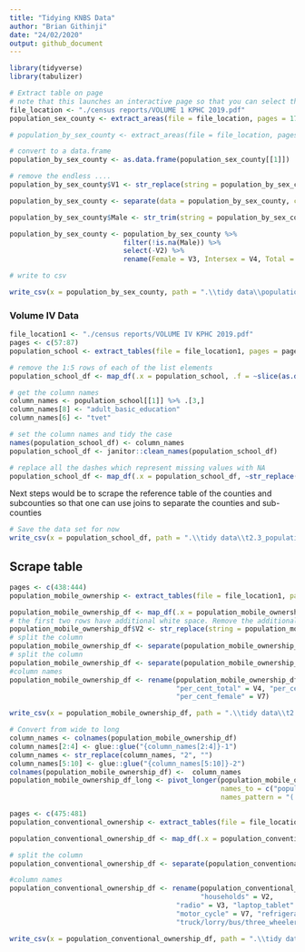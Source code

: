 ```yaml
---
title: "Tidying KNBS Data"
author: "Brian Githinji"
date: "24/02/2020"
output: github_document
---
```




```r
library(tidyverse)
library(tabulizer)
```

```r
# Extract table on page
# note that this launches an interactive page so that you can select the area of the table to be scrapped.
file_location <- "./census reports/VOLUME 1 KPHC 2019.pdf"
population_sex_county <- extract_areas(file = file_location, pages = 17, guess = FALSE)

# population_by_sex_county <- extract_areas(file = file_location, pages = 17, guess = FALSE)
```

```r
# convert to a data.frame
population_by_sex_county <- as.data.frame(population_sex_county[[1]])

# remove the endless ....
population_by_sex_county$V1 <- str_replace(string = population_by_sex_county$V1, pattern = "\\.{2,}", replacement = ";")

population_by_sex_county <- separate(data = population_by_sex_county, col = V1, into = c("County","Male"), sep = ";")

population_by_sex_county$Male <- str_trim(string = population_by_sex_county$Male, side = "both")

population_by_sex_county <- population_by_sex_county %>% 
                            filter(!is.na(Male)) %>% 
                            select(-V2) %>% 
                            rename(Female = V3, Intersex = V4, Total = V5)

```


```r
# write to csv

write_csv(x = population_by_sex_county, path = ".\\tidy data\\population_by_sex_county.csv")
```

### Volume IV Data

```r
file_location1 <- "./census reports/VOLUME IV KPHC 2019.pdf"
pages <- c(57:87)
population_school <- extract_tables(file = file_location1, pages = pages)
```

```r
# remove the 1:5 rows of each of the list elements
population_school_df <- map_df(.x = population_school, .f = ~slice(as.data.frame(.x, stringsAsFactors = F), -c(1:5)))

# get the column names
column_names <- population_school[[1]] %>% .[3,]
column_names[8] <- "adult_basic_education"
column_names[6] <- "tvet"

# set the column names and tidy the case
names(population_school_df) <- column_names
population_school_df <- janitor::clean_names(population_school_df)

# replace all the dashes which represent missing values with NA
population_school_df <- map_df(.x = population_school_df, ~str_replace(string = ., pattern = "-", NA_character_)) 
```

Next steps would be to scrape the reference table of the counties and subcounties so that one can use joins to separate the counties and sub-counties

```r
# Save the data set for now
write_csv(x = population_school_df, path = ".\\tidy data\\t2.3_population_currently_attending_school.csv")
```

## Scrape table 

```r
pages <- c(438:444)
population_mobile_ownership <- extract_tables(file = file_location1, pages = pages)
```

```r
population_mobile_ownership_df <- map_df(.x = population_mobile_ownership, .f = ~slice(as.data.frame(.x, stringsAsFactors = F), -c(1,2)))
# the first two rows have additional white space. Remove the additional white space
population_mobile_ownership_df$V2 <- str_replace(string = population_mobile_ownership_df$V2, pattern = "\\s{2}", replacement = "" )
# split the column
population_mobile_ownership_df <- separate(population_mobile_ownership_df, col = V2, into = c("Total","Male","Female"), sep = " ")
# split the column
population_mobile_ownership_df <- separate(population_mobile_ownership_df, col = V5, into = c("male2","per_cent"), sep = "\\s")
#column names
population_mobile_ownership_df <- rename(population_mobile_ownership_df, "county/sub-county" = V1, "total2" = V3, 
                                         "per_cent_total" = V4, "per_cent_male" = `per_cent`, "female2" = V6, 
                                         "per_cent_female" = V7)

```

```r
write_csv(x = population_mobile_ownership_df, path = ".\\tidy data\\t2.32_population_mobile_ownership.csv")
```


```r
# Convert from wide to long
column_names <- colnames(population_mobile_ownership_df)
column_names[2:4] <- glue::glue("{column_names[2:4]}-1")
column_names <- str_replace(column_names, "2", "")
column_names[5:10] <- glue::glue("{column_names[5:10]}-2")
colnames(population_mobile_ownership_df) <-  column_names
population_mobile_ownership_df_long <- pivot_longer(population_mobile_ownership_df, cols = 2:10, 
                                                    names_to = c("population","mobile_ownership"), 
                                                    names_pattern = "(.*)-(\\d)")
```

```r
pages <- c(475:481)
population_conventional_ownership <- extract_tables(file = file_location1, pages = pages)
```

```r
population_conventional_ownership_df <- map_df(.x = population_conventional_ownership, .f = ~slice(as.data.frame(.x, stringsAsFactors = F), -c(1:4)))

# split the column
population_conventional_ownership_df <- separate(population_conventional_ownership_df, col = V6, into = c("atv","internet","bicycle"), sep = " ")

#column names
population_conventional_ownership_df <- rename(population_conventional_ownership_df, "county/sub-county" = V1, 
                                               "households" = V2, 
                                         "radio" = V3, "laptop_tablet" = V4, "ftv" = V5, 
                                         "motor_cycle" = V7, "refrigerator" = V8, "car" = V9, 
                                         "truck/lorry/bus/three_wheeler" = V10, "tuk_tuk" = V11)
```

```r
write_csv(x = population_conventional_ownership_df, path = ".\\tidy data\\t2.36_population_household_assets.csv")
```



